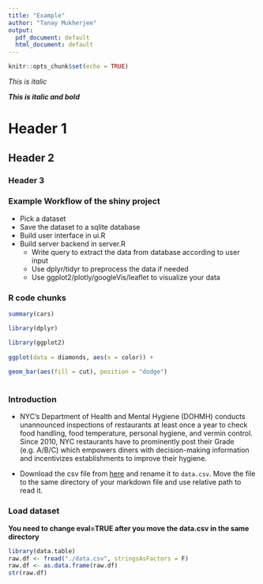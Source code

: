 ---
title: "Example"
author: "Tanay Mukherjee"
output:
  pdf_document: default
  html_document: default
---

```{r setup, include=FALSE}
knitr::opts_chunk$set(echo = TRUE)
```

*This is italic*

***This is italic and bold***

# Header 1

## Header 2

### Header 3

### Example Workflow of the shiny project

* Pick a dataset
* Save the dataset to a sqlite database
* Build user interface in ui.R
* Build server backend in server.R
    + Write query to extract the data from database according to user input
    + Use dplyr/tidyr to preprocess the data if needed
    + Use ggplot2/plotly/googleVis/leaflet to visualize your data


### R code chunks
```{r cars, echo=TRUE}
summary(cars)
```

```{r load_library, message=TRUE}
library(dplyr)
```

```{r bar_plot, echo=TRUE, fig.height=7, fig.width=9, dev='png', fig.path='./figure/'}

library(ggplot2)
    
ggplot(data = diamonds, aes(x = color)) +
    
geom_bar(aes(fill = cut), position = "dodge")
    
```

### Introduction

+ NYC's Department of Health and Mental Hygiene (DOHMH) conducts unannounced inspections of restaurants at least once a year to check food handling, food temperature, personal hygiene, and vermin control. Since 2010, NYC restaurants have to prominently post their Grade (e.g. A/B/C) which empowers diners with decision-making information and incentivizes establishments to improve their hygiene.

+ Download the csv file from [here](https://data.cityofnewyork.us/Health/DOHMH-New-York-City-Restaurant-Inspection-Results/43nn-pn8j) and rename it to `data.csv`. Move the file to the same directory of your markdown file and use relative path to read it.

### Load dataset
**You need to change eval=TRUE after you move the data.csv in the same directory**
```{r load_data, cache=TRUE, warning=FALSE, eval=FALSE}
library(data.table)
raw.df <- fread("./data.csv", stringsAsFactors = F)
raw.df <- as.data.frame(raw.df)
str(raw.df)
```



